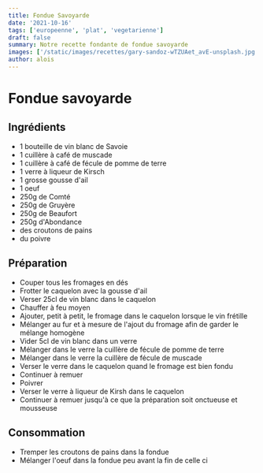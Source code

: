 ```yaml
---
title: Fondue Savoyarde
date: '2021-10-16'
tags: ['europeenne', 'plat', 'vegetarienne']
draft: false
summary: Notre recette fondante de fondue savoyarde
images: ['/static/images/recettes/gary-sandoz-wTZUAet_avE-unsplash.jpg']
author: alois
---
```


# Fondue savoyarde

<Unsplash
  src="/static/images/recettes/gary-sandoz-wTZUAet_avE-unsplash.jpg"
  srcurl="https://unsplash.com/photos/wTZUAet_avE"
  author="Gary Sandoz"
  authorurl="https://unsplash.com/@gala_san"
  alt="swiss cheese"
/>

## Ingrédients

- 1 bouteille de vin blanc de Savoie
- 1 cuillère à café de muscade
- 1 cuillère à café de fécule de pomme de terre
- 1 verre à liqueur de Kirsch
- 1 grosse gousse d'ail
- 1 oeuf
- 250g de Comté
- 250g de Gruyère
- 250g de Beaufort
- 250g d'Abondance
- des croutons de pains
- du poivre

## Préparation

- Couper tous les fromages en dés
- Frotter le caquelon avec la gousse d'ail
- Verser 25cl de vin blanc dans le caquelon
- Chauffer à feu moyen
- Ajouter, petit à petit, le fromage dans le caquelon lorsque le vin frétille
- Mélanger au fur et à mesure de l'ajout du fromage afin de garder le mélange homogène
- Vider 5cl de vin blanc dans un verre
- Mélanger dans le verre la cuillère de fécule de pomme de terre
- Mélanger dans le verre la cuillère de fécule de muscade 
- Verser le verre dans le caquelon quand le fromage est bien fondu
- Continuer à remuer
- Poivrer
- Verser le verre à liqueur de Kirsh dans le caquelon
- Continuer à remuer jusqu'à ce que la préparation soit onctueuse et mousseuse

## Consommation

- Tremper les croutons de pains dans la fondue
- Mélanger l'oeuf dans la fondue peu avant la fin de celle ci

